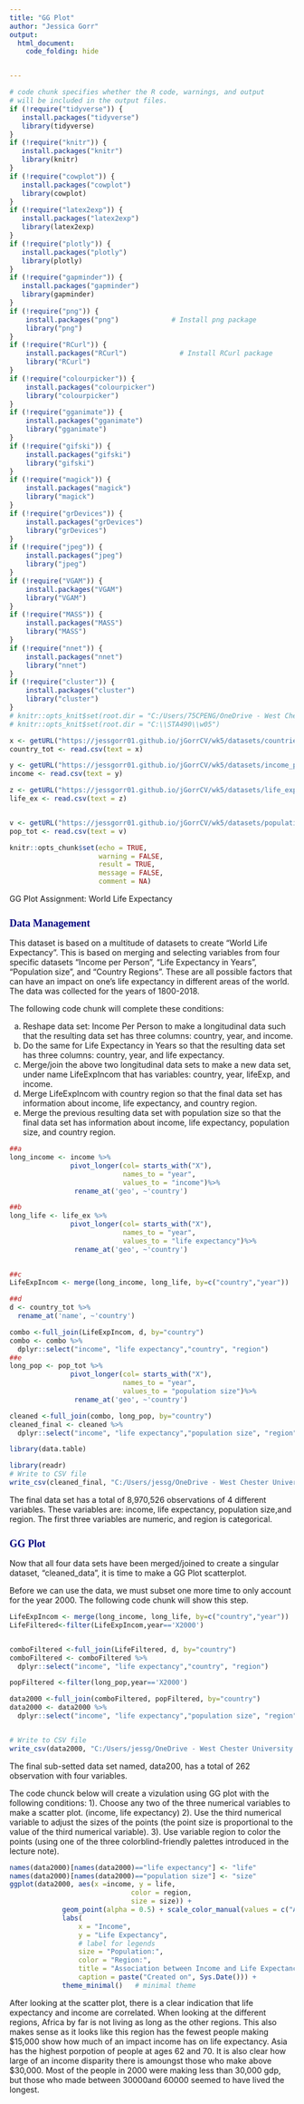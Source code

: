 ---
title: "GG Plot"
author: "Jessica Gorr"
output:
  html_document:
    code_folding: hide


---

<style type="text/css">

/* Table of content - navigation */
div#TOC li {
    list-style:none;
    background-color:skyblue;
    background-image:none;
    background-repeat:none;
    background-position:0;
    font-family: Arial, Helvetica, sans-serif;
    color: darkred;
}

h1.title {
  font-size: 24px;
  color: DarkRed;
  text-align: center;
}

h4.author { /* Header 4 - and the author and data headers use this too  */
    font-size: 18px;
  font-family: "Times New Roman", Times, serif;
  color: DarkRed;
  text-align: center;
}
h4.date { /* Header 4 - and the author and data headers use this too  */
  font-size: 18px;
  font-family: "Times New Roman", Times, serif;
  color: DarkBlue;
  text-align: center;
}
h1 { /* Header 3 - and the author and data headers use this too  */
    font-size: 22px;
    font-family: "Times New Roman", Times, serif;
    color: darkred;
    text-align: center;
}
h2 { /* Header 3 - and the author and data headers use this too  */
    font-size: 18px;
    font-family: "Times New Roman", Times, serif;
    color: navy;
    text-align: left;
}

h3 { /* Header 3 - and the author and data headers use this too  */
    font-size: 15px;
    font-family: "Times New Roman", Times, serif;
    color: navy;
    text-align: left;
}

h4 { /* Header 4 - and the author and data headers use this too  */
    font-size: 18px;
    font-family: "Times New Roman", Times, serif;
    color: darkred;
    text-align: left;
}
</style>

```{r setup, include=FALSE}
# code chunk specifies whether the R code, warnings, and output 
# will be included in the output files.
if (!require("tidyverse")) {
   install.packages("tidyverse")
   library(tidyverse)
}
if (!require("knitr")) {
   install.packages("knitr")
   library(knitr)
}
if (!require("cowplot")) {
   install.packages("cowplot")
   library(cowplot)
}
if (!require("latex2exp")) {
   install.packages("latex2exp")
   library(latex2exp)
}
if (!require("plotly")) {
   install.packages("plotly")
   library(plotly)
}
if (!require("gapminder")) {
   install.packages("gapminder")
   library(gapminder)
}
if (!require("png")) {
    install.packages("png")             # Install png package
    library("png")
}
if (!require("RCurl")) {
    install.packages("RCurl")             # Install RCurl package
    library("RCurl")
}
if (!require("colourpicker")) {
    install.packages("colourpicker")              
    library("colourpicker")
}
if (!require("gganimate")) {
    install.packages("gganimate")              
    library("gganimate")
}
if (!require("gifski")) {
    install.packages("gifski")              
    library("gifski")
}
if (!require("magick")) {
    install.packages("magick")              
    library("magick")
}
if (!require("grDevices")) {
    install.packages("grDevices")              
    library("grDevices")
}
if (!require("jpeg")) {
    install.packages("jpeg")              
    library("jpeg")
}
if (!require("VGAM")) {
    install.packages("VGAM")              
    library("VGAM")
}
if (!require("MASS")) {
    install.packages("MASS")              
    library("MASS")
}
if (!require("nnet")) {
    install.packages("nnet")              
    library("nnet")
}
if (!require("cluster")) {
    install.packages("cluster")              
    library("cluster")
}
# knitr::opts_knit$set(root.dir = "C:/Users/75CPENG/OneDrive - West Chester University of PA/Documents")
# knitr::opts_knit$set(root.dir = "C:\\STA490\\w05")

x <- getURL("https://jessgorr01.github.io/jGorrCV/wk5/datasets/countries_total.csv")
country_tot <- read.csv(text = x)

y <- getURL("https://jessgorr01.github.io/jGorrCV/wk5/datasets/income_per_person.csv")
income <- read.csv(text = y)

z <- getURL("https://jessgorr01.github.io/jGorrCV/wk5/datasets/life_expectancy_years.csv")
life_ex <- read.csv(text = z)


v <- getURL("https://jessgorr01.github.io/jGorrCV/wk5/datasets/population_total.csv")
pop_tot <- read.csv(text = v)

knitr::opts_chunk$set(echo = TRUE,       
                      warning = FALSE,   
                      result = TRUE,   
                      message = FALSE,
                      comment = NA)
```


GG Plot Assignment: World Life Expectancy

## Data Management

This dataset is based on a multitude of datasets to create "World Life Expectancy". This is based on merging and selecting variables from four specific datasets "Income per Person", "Life Expectancy in Years", "Population size", and "Country Regions". These are all possible factors that can have an impact on one's life expectancy in different areas of the world. The data was collected for the years of 1800-2018.


The following code chunk will complete these conditions:

a. Reshape data set: Income Per Person to make a longitudinal data such that the         resulting data set has three columns: country, year, and income.
b. Do the same for Life Expectancy in Years so that the resulting data set has three     columns: country, year, and life expectancy.
c. Merge/join the above two longitudinal data sets to make a new data set, under name     LifeExpIncom that has variables: country, year, lifeExp, and income.
d. Merge LifeExpIncom with country region so that the final data set has information     about income, life expectancy, and country region.
e. Merge the previous resulting data set with population size so that the final data     set has information about income, life expectancy, population size, and country        region. 

```{r, fig.align='center'}

##a
long_income <- income %>%
               pivot_longer(col= starts_with("X"),
                            names_to = "year",
                            values_to = "income")%>%
                rename_at('geo', ~'country')

##b
long_life <- life_ex %>%
               pivot_longer(col= starts_with("X"),
                            names_to = "year",
                            values_to = "life expectancy")%>%
                rename_at('geo', ~'country')
               

##c
LifeExpIncom <- merge(long_income, long_life, by=c("country","year"))

##d
d <- country_tot %>%
  rename_at('name', ~'country')

combo <-full_join(LifeExpIncom, d, by="country")
combo <- combo %>%
  dplyr::select("income", "life expectancy","country", "region")
##e
long_pop <- pop_tot %>%
               pivot_longer(col= starts_with("X"),
                            names_to = "year",
                            values_to = "population size")%>%
                rename_at('geo', ~'country')

cleaned <-full_join(combo, long_pop, by="country")
cleaned_final <- cleaned %>%
  dplyr::select("income", "life expectancy","population size", "region")

library(data.table)

library(readr)
# Write to CSV file
write_csv(cleaned_final, "C:/Users/jessg/OneDrive - West Chester University of PA/sta553/wk5/datasets/cleaned_final.csv")
```
The final data set has a total of 8,970,526 observations of 4 different variables. These variables are: income, life expectancy, population size,and region. The first three variables are numeric, and region is categorical.


## GG Plot
Now that all four data sets have been merged/joined to create a singular dataset, "cleaned_data", it is time to make a GG Plot scatterplot. 

Before we can use the data, we must subset one more time to only account for the year 2000. The following code chunk will show this step.

```{r, fig.align='center'}
LifeExpIncom <- merge(long_income, long_life, by=c("country","year"))
LifeFiltered<-filter(LifeExpIncom,year=='X2000')


comboFiltered <-full_join(LifeFiltered, d, by="country")
comboFiltered <- comboFiltered %>%
  dplyr::select("income", "life expectancy","country", "region")

popFiltered <-filter(long_pop,year=='X2000')

data2000 <-full_join(comboFiltered, popFiltered, by="country")
data2000 <- data2000 %>%
  dplyr::select("income", "life expectancy","population size", "region")


# Write to CSV file
write_csv(data2000, "C:/Users/jessg/OneDrive - West Chester University of PA/sta553/wk5/datasets/data2000.csv")
```
The final sub-setted data set named, data200, has a total of 262 observation with four variables.


 The code chunck below will create a vizulation using GG plot with the following conditions: 
1). Choose any two of the three numerical variables to make a scatter plot. (income, life expectancy)
2). Use the third numerical variable to adjust the sizes of the points (the point size is proportional to the value of the third numerical variable).
3). Use variable region to color the points (using one of the three colorblind-friendly palettes introduced in the lecture note).
```{r, fig.align='center'}
names(data2000)[names(data2000)=="life expectancy"] <- "life"
names(data2000)[names(data2000)=="population size"] <- "size"
ggplot(data2000, aes(x =income, y = life, 
                              color = region, 
                              size = size)) +
             geom_point(alpha = 0.5) + scale_color_manual(values = c("Africa" = "#FFB000", "Americas" = "#648FFF", Asia = "#785EF0", Europe = "#DC267F", Oceania = "#FE6100") ) +
             labs(
                 x = "Income",
                 y = "Life Expectancy",
                 # label for legends
                 size = "Population:",
                 color = "Region:",
                 title = "Association between Income and Life Expectancy",
                 caption = paste("Created on", Sys.Date())) +
             theme_minimal()   # minimal theme
```

After looking at the scatter plot, there is a clear indication that life expectancy and income are correlated. When looking at the different regions, Africa by far is not living as long as the other regions. This also makes sense as it looks like this region has the fewest people making $15,000 show how much of an impact income has on life expectancy. Asia has the highest porpotion of people at ages 62 and 70. It is also clear how large of an income disparity there is amoungst those who make above $30,000. Most of the people in 2000 were making less than 30,000 gdp, but those who made between 30000and 60000 seemed to have lived the longest.